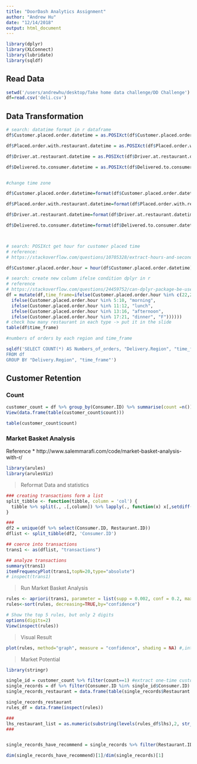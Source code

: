 ```yaml
---
title: "DoorDash Analytics Assignment"
author: "Andrew Hu"
date: "12/14/2018"
output: html_document
---
```


```r
library(dplyr)
library(XLConnect)
library(lubridate)
library(sqldf)
```


## Read Data
```r
setwd('/users/andrewhu/desktop/Take home data challenge/DD Challenge')
df=read.csv('deli.csv')
```

## Data Transformation
```r
# search: datatime format in r dataframe
df$Customer.placed.order.datetime = as.POSIXct(df$Customer.placed.order.datetime, format="%d %H:%M:%S", tz="UTC")

df$Placed.order.with.restaurant.datetime = as.POSIXct(df$Placed.order.with.restaurant.datetime, format="%d %H:%M:%S", tz="UTC")

df$Driver.at.restaurant.datetime = as.POSIXct(df$Driver.at.restaurant.datetime, format="%d %H:%M:%S", tz="UTC")

df$Delivered.to.consumer.datetime = as.POSIXct(df$Delivered.to.consumer.datetime, format="%d %H:%M:%S", tz="UTC")


#change time zone

df$Customer.placed.order.datetime=format(df$Customer.placed.order.datetime, tz="America/Los_Angeles",usetz=TRUE)

df$Placed.order.with.restaurant.datetime=format(df$Placed.order.with.restaurant.datetimee, tz="America/Los_Angeles",usetz=TRUE)

df$Driver.at.restaurant.datetime=format(df$Driver.at.restaurant.datetime, tz="America/Los_Angeles",usetz=TRUE)

df$Delivered.to.consumer.datetime=format(df$Delivered.to.consumer.datetime, tz="America/Los_Angeles",usetz=TRUE)



# search: POSIXct get hour for customer placed time
# reference:
# https://stackoverflow.com/questions/10705328/extract-hours-and-seconds-from-posixct-for-plotting-purposes-in-r

df$Customer.placed.order.hour = hour(df$Customer.placed.order.datetime)

# search: create new column ifelse condition dplyr in r
# reference
# https://stackoverflow.com/questions/24459752/can-dplyr-package-be-used-for-conditional-mutating
df = mutate(df,time_frame=ifelse(Customer.placed.order.hour %in% c(22,23,0,1,2,3,4), "late_night_supper", 
  ifelse(Customer.placed.order.hour %in% 5:10, "morning",
  ifelse(Customer.placed.order.hour %in% 11:12, "lunch",
  ifelse(Customer.placed.order.hour %in% 13:16, "afternoon",
  ifelse(Customer.placed.order.hour %in% 17:21, "dinner", "F"))))))                                          
# check how many restaurant in each type -> put it in the slide
table(df$time_frame)

#numbers of orders by each region and time_frame

sqldf('SELECT COUNT(*) AS Numbers_of_orders, "Delivery.Region", "time_frame"
FROM df
GROUP BY "Delivery.Region", "time_frame"')
```

## Customer Retention

### Count
```r
customer_count = df %>% group_by(Consumer.ID) %>% summarise(count =n()) 
View(data.frame(table(customer_count$count)))
```

```r
table(customer_count$count)
```




### Market Basket Analysis
Reference
* http://www.salemmarafi.com/code/market-basket-analysis-with-r/
```r
library(arules)
library(arulesViz)
```


> Reformat Data and statistics

```r
### creating transactions form a list
split_tibble <- function(tibble, column = 'col') {
  tibble %>% split(., .[,column]) %>% lapply(., function(x) x[,setdiff(names(x),column)])
}

###
df2 = unique(df %>% select(Consumer.ID, Restaurant.ID))
dflist <- split_tibble(df2, 'Consumer.ID')

## coerce into transactions
trans1 <- as(dflist, "transactions")

## analyze transactions
summary(trans1)
itemFrequencyPlot(trans1,topN=20,type="absolute")
# inspect(trans1)
```

> Run Market Basket Analysis

```r
rules <- apriori(trans1, parameter = list(supp = 0.002, conf = 0.2, maxlen=2)) 
rules<-sort(rules, decreasing=TRUE,by="confidence") 

# Show the top 5 rules, but only 2 digits
options(digits=2)
View(inspect(rules))
```

> Visual Result

```r
plot(rules, method="graph", measure = "confidence", shading = NA) #,interactive=TRUE,shading=NA
```

> Market Potential

```r
library(stringr)

single_id = customer_count %>% filter(count==1) #extract one-time customer
single_records = df %>% filter(Consumer.ID %in% single_id$Consumer.ID)
single_records_restaurant = data.frame(table(single_records$Restaurant.ID))

single_records_restaurant
rules_df = data.frame(inspect(rules))

###
lhs_restaurant_list = as.numeric(substring(levels(rules_df$lhs),2, str_length(levels(rules_df$lhs))-1))
###


single_records_have_recommend = single_records %>% filter(Restaurant.ID %in% lhs_restaurant_list)

dim(single_records_have_recommend)[1]/dim(single_records)[1]
```



